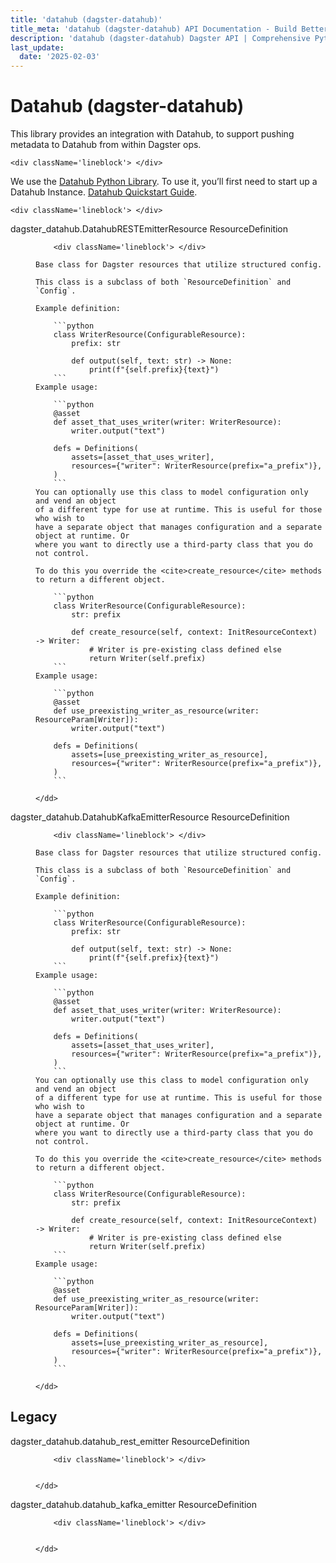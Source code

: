 ```yaml
---
title: 'datahub (dagster-datahub)'
title_meta: 'datahub (dagster-datahub) API Documentation - Build Better Data Pipelines | Python Reference Documentation for Dagster'
description: 'datahub (dagster-datahub) Dagster API | Comprehensive Python API documentation for Dagster, the data orchestration platform. Learn how to build, test, and maintain data pipelines with our detailed guides and examples.'
last_update:
  date: '2025-02-03'
---
```


<div class="section" id="datahub-dagster-datahub">


# Datahub (dagster-datahub)

This library provides an integration with Datahub, to support pushing metadata to Datahub from
within Dagster ops.

    <div className='lineblock'> </div>

We use the [Datahub Python Library](https://github.com/datahub-project/datahub). To use it, you’ll
first need to start up a Datahub Instance. [Datahub Quickstart Guide](https://datahubproject.io/docs/quickstart).

    <div className='lineblock'> </div>

<dl>
    <dt><Link id='dagster_datahub.DatahubRESTEmitterResource'>dagster_datahub.DatahubRESTEmitterResource ResourceDefinition</Link></dt>
    <dd>

        <div className='lineblock'> </div>

    Base class for Dagster resources that utilize structured config.

    This class is a subclass of both `ResourceDefinition` and `Config`.

    Example definition:

        ```python
        class WriterResource(ConfigurableResource):
            prefix: str

            def output(self, text: str) -> None:
                print(f"{self.prefix}{text}")
        ```
    Example usage:

        ```python
        @asset
        def asset_that_uses_writer(writer: WriterResource):
            writer.output("text")

        defs = Definitions(
            assets=[asset_that_uses_writer],
            resources={"writer": WriterResource(prefix="a_prefix")},
        )
        ```
    You can optionally use this class to model configuration only and vend an object
    of a different type for use at runtime. This is useful for those who wish to
    have a separate object that manages configuration and a separate object at runtime. Or
    where you want to directly use a third-party class that you do not control.

    To do this you override the <cite>create_resource</cite> methods to return a different object.

        ```python
        class WriterResource(ConfigurableResource):
            str: prefix

            def create_resource(self, context: InitResourceContext) -> Writer:
                # Writer is pre-existing class defined else
                return Writer(self.prefix)
        ```
    Example usage:

        ```python
        @asset
        def use_preexisting_writer_as_resource(writer: ResourceParam[Writer]):
            writer.output("text")

        defs = Definitions(
            assets=[use_preexisting_writer_as_resource],
            resources={"writer": WriterResource(prefix="a_prefix")},
        )
        ```

    </dd>

</dl>
<dl>
    <dt><Link id='dagster_datahub.DatahubKafkaEmitterResource'>dagster_datahub.DatahubKafkaEmitterResource ResourceDefinition</Link></dt>
    <dd>

        <div className='lineblock'> </div>

    Base class for Dagster resources that utilize structured config.

    This class is a subclass of both `ResourceDefinition` and `Config`.

    Example definition:

        ```python
        class WriterResource(ConfigurableResource):
            prefix: str

            def output(self, text: str) -> None:
                print(f"{self.prefix}{text}")
        ```
    Example usage:

        ```python
        @asset
        def asset_that_uses_writer(writer: WriterResource):
            writer.output("text")

        defs = Definitions(
            assets=[asset_that_uses_writer],
            resources={"writer": WriterResource(prefix="a_prefix")},
        )
        ```
    You can optionally use this class to model configuration only and vend an object
    of a different type for use at runtime. This is useful for those who wish to
    have a separate object that manages configuration and a separate object at runtime. Or
    where you want to directly use a third-party class that you do not control.

    To do this you override the <cite>create_resource</cite> methods to return a different object.

        ```python
        class WriterResource(ConfigurableResource):
            str: prefix

            def create_resource(self, context: InitResourceContext) -> Writer:
                # Writer is pre-existing class defined else
                return Writer(self.prefix)
        ```
    Example usage:

        ```python
        @asset
        def use_preexisting_writer_as_resource(writer: ResourceParam[Writer]):
            writer.output("text")

        defs = Definitions(
            assets=[use_preexisting_writer_as_resource],
            resources={"writer": WriterResource(prefix="a_prefix")},
        )
        ```

    </dd>

</dl>
<div class="section" id="legacy">

## Legacy

<dl>
    <dt><Link id='dagster_datahub.datahub_rest_emitter'>dagster_datahub.datahub_rest_emitter ResourceDefinition</Link></dt>
    <dd>

        <div className='lineblock'> </div>


    </dd>

</dl>
<dl>
    <dt><Link id='dagster_datahub.datahub_kafka_emitter'>dagster_datahub.datahub_kafka_emitter ResourceDefinition</Link></dt>
    <dd>

        <div className='lineblock'> </div>


    </dd>

</dl>
</div></div>
